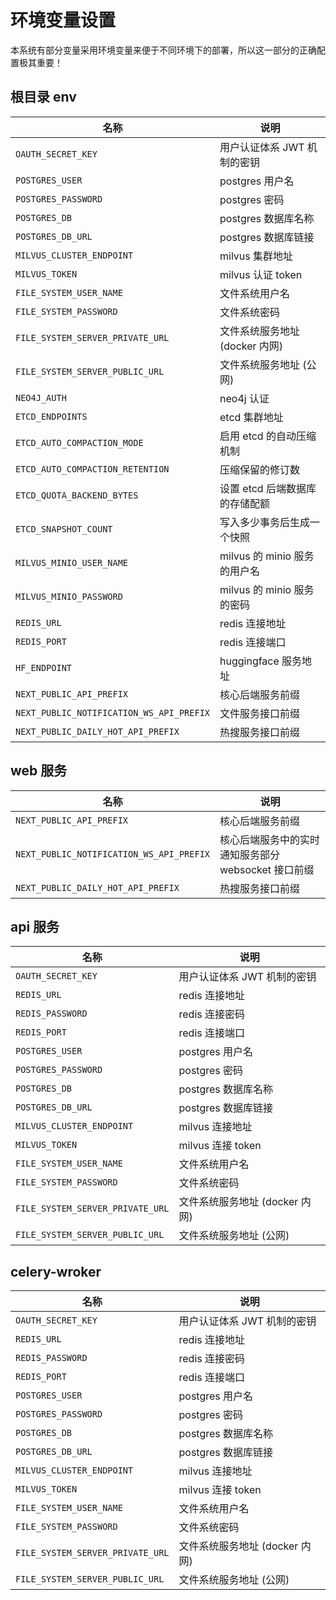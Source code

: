 
# 环境变量设置

<Callout type='info'>
	本系统有部分变量采用环境变量来便于不同环境下的部署，所以这一部分的正确配置极其重要！
</Callout>

## 根目录 env

| 名称                                     | 说明                           |
| ---------------------------------------- | ------------------------------ |
| `OAUTH_SECRET_KEY`                       | 用户认证体系 JWT 机制的密钥    |
| `POSTGRES_USER`                          | postgres 用户名                |
| `POSTGRES_PASSWORD`                      | postgres 密码                  |
| `POSTGRES_DB`                            | postgres 数据库名称            |
| `POSTGRES_DB_URL`                        | postgres 数据库链接            |
| `MILVUS_CLUSTER_ENDPOINT`                | milvus 集群地址                |
| `MILVUS_TOKEN`                           | milvus 认证 token              |
| `FILE_SYSTEM_USER_NAME`                  | 文件系统用户名                 |
| `FILE_SYSTEM_PASSWORD`                   | 文件系统密码                   |
| `FILE_SYSTEM_SERVER_PRIVATE_URL`         | 文件系统服务地址 (docker 内网) |
| `FILE_SYSTEM_SERVER_PUBLIC_URL`          | 文件系统服务地址 (公网)        |
| `NEO4J_AUTH`                             | neo4j 认证                     |
| `ETCD_ENDPOINTS`                         | etcd 集群地址                  |
| `ETCD_AUTO_COMPACTION_MODE`              | 启用 etcd 的自动压缩机制       |
| `ETCD_AUTO_COMPACTION_RETENTION`         | 压缩保留的修订数               |
| `ETCD_QUOTA_BACKEND_BYTES`               | 设置 etcd 后端数据库的存储配额 |
| `ETCD_SNAPSHOT_COUNT`                    | 写入多少事务后生成一个快照     |
| `MILVUS_MINIO_USER_NAME`                 | milvus 的 minio 服务的用户名   |
| `MILVUS_MINIO_PASSWORD`                  | milvus 的 minio 服务的密码     |
| `REDIS_URL`                              | redis 连接地址                 |
| `REDIS_PORT`                             | redis 连接端口                 |
| `HF_ENDPOINT`                            | huggingface 服务地址           |
| `NEXT_PUBLIC_API_PREFIX`                 | 核心后端服务前缀               |
| `NEXT_PUBLIC_NOTIFICATION_WS_API_PREFIX` | 文件服务接口前缀               |
| `NEXT_PUBLIC_DAILY_HOT_API_PREFIX`       | 热搜服务接口前缀               |

## web 服务

| 名称                                     | 说明                                                |
| ---------------------------------------- | --------------------------------------------------- |
| `NEXT_PUBLIC_API_PREFIX`                 | 核心后端服务前缀                                    |
| `NEXT_PUBLIC_NOTIFICATION_WS_API_PREFIX` | 核心后端服务中的实时通知服务部分 websocket 接口前缀 |
| `NEXT_PUBLIC_DAILY_HOT_API_PREFIX`       | 热搜服务接口前缀                                    |

## api 服务

| 名称                             | 说明                           |
| -------------------------------- | ------------------------------ |
| `OAUTH_SECRET_KEY`               | 用户认证体系 JWT 机制的密钥    |
| `REDIS_URL`                      | redis 连接地址                 |
| `REDIS_PASSWORD`                 | redis 连接密码                 |
| `REDIS_PORT`                     | redis 连接端口                 |
| `POSTGRES_USER`                  | postgres 用户名                |
| `POSTGRES_PASSWORD`              | postgres 密码                  |
| `POSTGRES_DB`                    | postgres 数据库名称            |
| `POSTGRES_DB_URL`                | postgres 数据库链接            |
| `MILVUS_CLUSTER_ENDPOINT`        | milvus 连接地址                |
| `MILVUS_TOKEN`                   | milvus 连接 token              |
| `FILE_SYSTEM_USER_NAME`          | 文件系统用户名                 |
| `FILE_SYSTEM_PASSWORD`           | 文件系统密码                   |
| `FILE_SYSTEM_SERVER_PRIVATE_URL` | 文件系统服务地址 (docker 内网) |
| `FILE_SYSTEM_SERVER_PUBLIC_URL`  | 文件系统服务地址 (公网)        |

## celery-wroker

| 名称                             | 说明                           |
| -------------------------------- | ------------------------------ |
| `OAUTH_SECRET_KEY`               | 用户认证体系 JWT 机制的密钥    |
| `REDIS_URL`                      | redis 连接地址                 |
| `REDIS_PASSWORD`                 | redis 连接密码                 |
| `REDIS_PORT`                     | redis 连接端口                 |
| `POSTGRES_USER`                  | postgres 用户名                |
| `POSTGRES_PASSWORD`              | postgres 密码                  |
| `POSTGRES_DB`                    | postgres 数据库名称            |
| `POSTGRES_DB_URL`                | postgres 数据库链接            |
| `MILVUS_CLUSTER_ENDPOINT`        | milvus 连接地址                |
| `MILVUS_TOKEN`                   | milvus 连接 token              |
| `FILE_SYSTEM_USER_NAME`          | 文件系统用户名                 |
| `FILE_SYSTEM_PASSWORD`           | 文件系统密码                   |
| `FILE_SYSTEM_SERVER_PRIVATE_URL` | 文件系统服务地址 (docker 内网) |
| `FILE_SYSTEM_SERVER_PUBLIC_URL`  | 文件系统服务地址 (公网)        |
